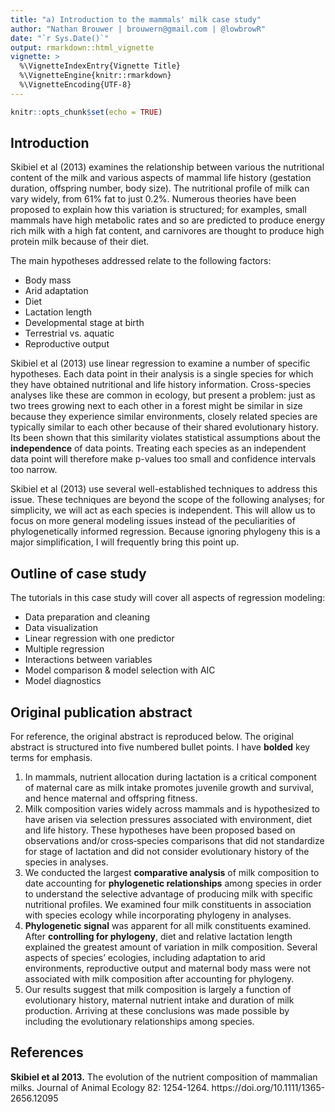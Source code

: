```yaml
---
title: "a) Introduction to the mammals' milk case study"
author: "Nathan Brouwer | brouwern@gmail.com | @lowbrowR"
date: "`r Sys.Date()`"
output: rmarkdown::html_vignette
vignette: >
  %\VignetteIndexEntry{Vignette Title}
  %\VignetteEngine{knitr::rmarkdown}
  %\VignetteEncoding{UTF-8}
---
```


```r
knitr::opts_chunk$set(echo = TRUE)
```

## Introduction 

Skibiel et al (2013) examines the relationship between various the nutritional content of the milk and various aspects of mammal life history (gestation duration, offspring number, body size).  The nutritional profile of milk can vary widely, from 61% fat to just 0.2%.  Numerous theories have been proposed to explain how this variation is structured; for examples, small mammals have high metabolic rates and so are predicted to produce energy rich milk with a high fat content, and carnivores are thought to produce high protein milk because of their diet.

The main hypotheses addressed relate to the following factors:

* Body mass
* Arid adaptation
* Diet
* Lactation length
* Developmental stage at birth
* Terrestrial vs. aquatic
* Reproductive output

Skibiel et al (2013) use linear regression to examine a number of specific hypotheses.  Each data point in their analysis is a single species for which they have obtained nutritional and life history information.  Cross-species analyses like these are common in ecology, but present a problem: just as two trees growing next to each other in a forest might be similar in size because they experience similar environments, closely related species are typically similar to each other because of their shared evolutionary history.  Its been shown that this similarity violates statistical assumptions about the **independence** of data points.  Treating each species as an independent data point will therefore make p-values too small and confidence intervals too narrow.

Skibiel et al (2013) use several well-established techniques to address this issue.  These techniques are beyond the scope of the following analyses; for simplicity, we will act as each species is independent.  This will allow us to focus on more general modeling issues instead of the peculiarities of phylogenetically informed regression.  Because ignoring phylogeny this is a major simplification, I will frequently bring this point up.

## Outline of case study

The tutorials in this case study will cover all aspects of regression modeling:

* Data preparation and cleaning
* Data visualization
* Linear regression with one predictor
* Multiple regression
* Interactions between variables
* Model comparison & model selection with AIC
* Model diagnostics


## Original publication abstract

For reference, the original abstract is reproduced below.  The original abstract is structured into five numbered bullet points.  I have **bolded** key terms for emphasis.

1. In mammals, nutrient allocation during lactation is a critical component of maternal care as milk intake promotes juvenile growth and survival, and hence maternal and offspring fitness.
1. Milk composition varies widely across mammals and is hypothesized to have arisen via selection pressures associated with environment, diet and life history. These hypotheses have been proposed based on observations and/or cross‐species comparisons that did not standardize for stage of lactation and did not consider evolutionary history of the species in analyses.
1. We conducted the largest **comparative analysis** of milk composition to date accounting for **phylogenetic relationships** among species in order to understand the selective advantage of producing milk with specific nutritional profiles. We examined four milk constituents in association with species ecology while incorporating phylogeny in analyses.
1. **Phylogenetic signal** was apparent for all milk constituents examined. After **controlling for phylogeny**, diet and relative lactation length explained the greatest amount of variation in milk composition. Several aspects of species' ecologies, including adaptation to arid environments, reproductive output and maternal body mass were not associated with milk composition after accounting for phylogeny.
1. Our results suggest that milk composition is largely a function of evolutionary history, maternal nutrient intake and duration of milk production. Arriving at these conclusions was made possible by including the evolutionary relationships among species.



## References 

**Skibiel et al 2013.**  The evolution of the nutrient composition of mammalian milks.  Journal of Animal Ecology 82: 1254-1264.  https://doi.org/10.1111/1365-2656.12095 
